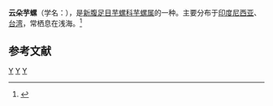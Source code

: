 {{Speciesbox 
| taxon = Conus varius
| authority = Linnaeus, 1758
| status = LC
| status_system = IUCN3.1
| image = Conus varius 1.jpg
}}
'''云朵芋螺'''（学名：''{{lang|la|Conus varius}}''），是[[新腹足目|新腹足目]][[芋螺科|芋螺科]][[芋螺属|芋螺属]]的一种。主要分布于[[印度尼西亚|印度尼西亚]]、[[台湾|台湾]]，常栖息在浅海。<ref>{{cite web|url=http://shell.sinica.edu.tw/chinese/shellbase_detail.php?science_no=1633|title=国际贝库：云朵芋螺|publisher=台湾贝类资料库|accessdate=2009-08-11|archive-date=2016-03-04|archive-url=https://web.archive.org/web/20160304114225/http://shell.sinica.edu.tw/chinese/shellbase_detail.php?science_no=1633|dead-url=no}}</ref>

== 参考文献 ==
{{reflist}}
{{Taxonbar|from=Q1314324}}

[[Category:1758年描述的軟體動物|Y]]
[[Category:芋螺属|Y]]
[[Category:卡尔·林奈命名的生物分类|Y]]